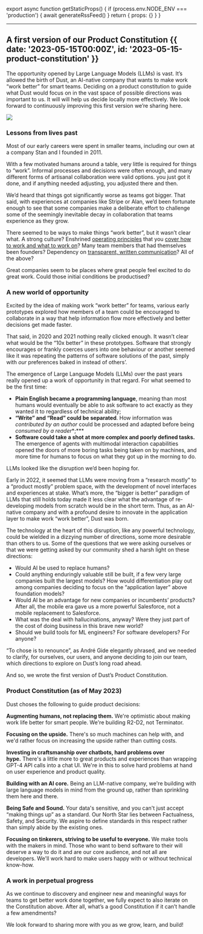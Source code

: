 
export async function getStaticProps() {
  if (process.env.NODE_ENV === 'production') {
    await generateRssFeed()
  }
  return { props: {} }
}

---

## A first version of our Product Constitution  {{ date: '2023-05-15T00:00Z', id: '2023-05-15-product-constitution' }}

The opportunity opened by Large Language Models (LLMs) is vast. It’s allowed the birth of Dust, an AI-native company that wants to make work “work better” for smart teams. Deciding on a product constitution to guide what Dust would focus on in the vast space of possible directions was important to us. It will will help us decide locally more effectively. We look forward to continuously improving this first version we’re sharing here.

![](@/media/2023-05-15-product-constitution/img.png)

### Lessons from lives past

Most of our early careers were spent in smaller teams, including our own at a company Stan and I founded in 2011. 

With a few motivated humans around a table, very little is required for things to “work”. Informal processes and decisions were often enough, and many different forms of artisanal collaboration were valid options. you just got it done, and if anything needed adjusting, you adjusted there and then. 

We’d heard that things got significantly worse as teams got bigger. That said, with experiences at companies like Stripe or Alan, we’d been fortunate enough to see that some companies make a deliberate effort to challenge some of the seemingly inevitable decay in collaboration that teams experience as they grow.

There seemed to be ways to make things “work better”, but it wasn’t clear what. A strong culture? Enshrined [operating principles](https://stripe.com/gb/jobs/culture) that you [cover how to work and what to work on](https://alan.com/about/company-culture/a/leadership-principles)? Many team members that had themselves been founders? Dependency on [transparent, written communication](https://stripe.com/blog/scaling-email-transparency)? All of the above?

Great companies seem to be places where great people feel excited to do great work. Could those initial conditions be productised? 

### A new world of opportunity

Excited by the idea of making work “work better” for teams, various early prototypes explored how members of a team could be encouraged to collaborate in a way that help information flow more effectively and better decisions get made faster. 

That said, in 2020 and 2021 nothing really clicked enough. It wasn’t clear what would be the “10x better” in these prototypes. Software that strongly encourages or frankly coerces users into one behaviour or another seemed like it was repeating the patterns of software solutions of the past, simply with *our* preferences baked in instead of others’.

The emergence of Large Language Models (LLMs) over the past years really opened up a work of opportunity in that regard. For what seemed to be the first time: 

- **Plain English became a programming language**, meaning than most humans would eventually be able to ask software to act exactly as they wanted it to regardless of technical ability;
- **“Write” and “Read” could be separated**. How information was *contributed by an author* could be processed and adapted before being *consumed by a reader**;***
- **Software could take a shot at more complex and poorly defined tasks.** The emergence of agents with multimodal interaction capabilities opened the doors of more boring tasks being taken on by machines, and more time for humans to focus on what they got up in the morning to do.

LLMs looked like the disruption we’d been hoping for.

Early in 2022, it seemed that LLMs were moving from a “research mostly” to a “product mostly” problem space, with the development of novel interfaces and experiences at stake. What’s more, the “bigger is better” paradigm of LLMs that still holds today made it less clear what the advantage of re-developing models from scratch would be in the short term. Thus, as an AI-native company and with a profound desire to innovate in the application layer to make work “work better”, Dust was born. 

The technology at the heart of this disruption, like any powerful technology, could be wielded in a dizzying number of directions, some more desirable than others to us. Some of the questions that we were asking ourselves or that we were getting asked by our community shed a harsh light on these directions: 

- Would AI be used to replace humans?
- Could anything enduringly valuable still be built, if a few very large companies built the largest models? How would differentiation play out among companies deciding to focus on the “application layer” above foundation models?
- Would AI be an advantage for new companies or incumbents’ products? After all, the mobile era gave us a more powerful Salesforce, not a mobile replacement to Salesforce.
- What was the deal with hallucinations, anyway? Were they just part of the cost of doing business in this brave new world?
- Should we build tools for ML engineers? For software developers? For anyone?

“To chose is to renounce”, as André Gide elegantly phrased, and we needed to clarify, for ourselves, our users, and anyone deciding to join our team, which directions to explore on Dust’s long road ahead.

And so, we wrote the first version of Dust’s Product Constitution.

### Product Constitution (as of May 2023)

Dust choses the following to guide product decisions:

**Augmenting humans, not replacing them.** We're optimistic about making work life better for smart people. We're building R2-D2, not Terminator.

**Focusing on the upside.** There's so much machines can help with, and we'd rather focus on increasing the upside rather than cutting costs.

**Investing in craftsmanship over chatbots, hard problems over hype.** There's a little more to great products and experiences than wrapping GPT-4 API calls into a chat UI. We're in this to solve hard problems at hand on user experience and product quality.

**Building with an AI core.** Being an LLM-native company, we're building with large language models in mind from the ground up, rather than sprinkling them here and there.

**Being Safe and Sound.** Your data's sensitive, and you can't just accept “making things up” as a standard. Our North Star lies between Factualness, Safety, and Security. We aspire to define standards in this respect rather than simply abide by the existing ones.

**Focusing on tinkerers, striving to be useful to everyone.** We make tools with the makers in mind. Those who want to bend software to their will deserve a way to do it and are our core audience, and not all are developers. We'll work hard to make users happy with or without technical know-how.

### A work in perpetual progress

As we continue to discovery and engineer new and meaningful ways for teams to get better work done together, we fully expect to also iterate on the Constitution above. After all, what’s a good Constitution if it can’t handle a few amendments? 

We look forward to sharing more with you as we grow, learn, and build!